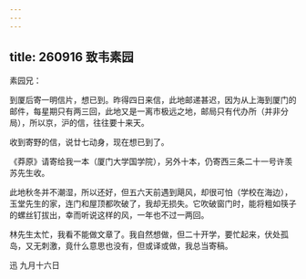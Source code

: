 ```yaml
---
---
---
```

title: 260916 致韦素园
---




素园兄：

到厦后寄一明信片，想已到。昨得四日来信，此地邮递甚迟，因为从上海到厦门的邮件，每星期只有两三回，此地又是一离市极远之地，邮局只有代办所（并非分局），所以京，沪的信，往往要十来天。

收到寄野的信，说廿七动身，现在想已到了。

《莽原》请寄给我一本（厦门大学国学院），另外十本，仍寄西三条二十一号许羡苏先生收。

此地秋冬并不潮湿，所以还好，但五六天前遇到飓风，却很可怕（学校在海边），玉堂先生的家，连门和屋顶都吹破了，我却无损失。它吹破窗门时，能将粗如筷子的螺丝钉拔出，幸而听说这样的风，一年也不过一两回。

林先生太忙，我看不能做文章了。我自然想做，但二十开学，要忙起来，伏处孤岛，又无刺激，竟什么意思也没有，但或译或做，我总当寄稿。

迅 九月十六日